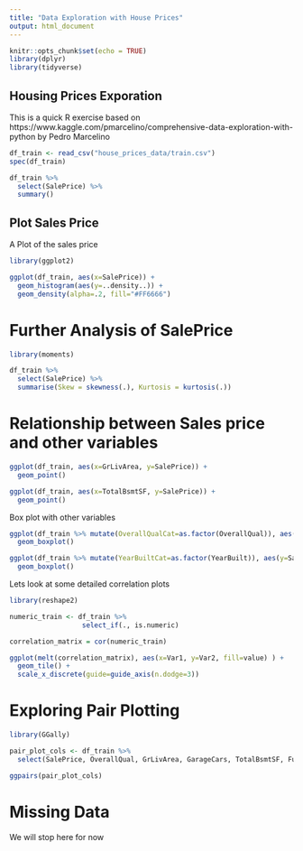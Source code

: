 ```yaml
---
title: "Data Exploration with House Prices"
output: html_document
---
```


```r
knitr::opts_chunk$set(echo = TRUE)
library(dplyr)
library(tidyverse)
```

## Housing Prices Exporation

This is a quick R exercise based on https://www.kaggle.com/pmarcelino/comprehensive-data-exploration-with-python by Pedro Marcelino

```r

df_train <- read_csv("house_prices_data/train.csv")
spec(df_train)

```
```r

df_train %>%
  select(SalePrice) %>%
  summary()

```
## Plot Sales Price

A Plot of the sales price

```r

library(ggplot2)

ggplot(df_train, aes(x=SalePrice)) + 
  geom_histogram(aes(y=..density..)) + 
  geom_density(alpha=.2, fill="#FF6666")

```
# Further Analysis of SalePrice

```r
library(moments)

df_train %>%
  select(SalePrice) %>%
  summarise(Skew = skewness(.), Kurtosis = kurtosis(.))

```

# Relationship between Sales price and other variables

```r

ggplot(df_train, aes(x=GrLivArea, y=SalePrice)) +
  geom_point()

```
```r

ggplot(df_train, aes(x=TotalBsmtSF, y=SalePrice)) +
  geom_point()

```
Box plot with other variables
```r

ggplot(df_train %>% mutate(OverallQualCat=as.factor(OverallQual)), aes(y=SalePrice, x=OverallQualCat)) +
  geom_boxplot()

```
```r

ggplot(df_train %>% mutate(YearBuiltCat=as.factor(YearBuilt)), aes(y=SalePrice, x=YearBuiltCat)) +
  geom_boxplot()

```
Lets look at some detailed correlation plots

```r
library(reshape2)

numeric_train <- df_train %>% 
                  select_if(., is.numeric)

correlation_matrix = cor(numeric_train)

ggplot(melt(correlation_matrix), aes(x=Var1, y=Var2, fill=value) ) +
  geom_tile() +
  scale_x_discrete(guide=guide_axis(n.dodge=3))


```
# Exploring Pair Plotting

```r
library(GGally)

pair_plot_cols <- df_train %>%
  select(SalePrice, OverallQual, GrLivArea, GarageCars, TotalBsmtSF, FullBath, YearBuilt)

ggpairs(pair_plot_cols)

```

# Missing Data

We will stop here for now